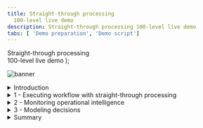 ```yaml
---
title: Straight-through processing
  100-level live demo
description: Straight-through processing 100-level live demo
tabs: [ 'Demo preparation', 'Demo script']
---
```


  <span>
    Straight-through processing <br/> 100-level live demo
  </span> );

![banner](./images/BA_STP_100_Script_GitHub_banner_8-3-21_short.jpg)

<span id="top"></span>

<details>

<summary>Introduction</summary>
<br/>

Welcome to the straight-through processing demonstration.

<br/>

Today, I will demonstrate how the IBM Cloud Pak for Business Automation supports straight-through processing to automate customer refund requests quickly and easily. We’ll take advantage of the Pak’s workflow and decision management features - along with its operational intelligence capabilities - to show how business users can lead the effort to transform customer service. Let’s get started.

<br/>

(Printer-ready PDF of demo script <a href="./100-BA-STP-Demo-Script.pdf" target="_blank" rel="noreferrer">here</a>)

<br/>

**[Go to top](#top)**

</details>

<details>
<summary>1 - Executing workflow with straight-through processing</summary>
<br/>

| **1.1** | **Refund request approved** |
| :--- | :--- |
| **Narration** | Let’s look at how straight-through processing transforms the refund process. |
| **Action** &nbsp; 1.1.1 | Go to Focus Corp's **Your Returns and Refunds** page. <br/><br/> <img src="https://raw.githubusercontent.com/ibm-garage-tsa/platinum-demos/master/src/pages/100-business-automation/images/Stu_7.2.png" width="800" /><br/> |
| **Action** &nbsp; 1.1.2 | Click to select an order. Of the three orders that display, click the refund request ending in '**AP**.' <br/><br/> <img src="https://raw.githubusercontent.com/ibm-garage-tsa/platinum-demos/master/src/pages/100-business-automation/images/Step_4.1_action_2.png" width="800" /><br/> |
| **Action** &nbsp; 1.1.3 | Click **Submit Request** to process the refund. <br/><br/> <img src="https://raw.githubusercontent.com/ibm-garage-tsa/platinum-demos/master/src/pages/100-business-automation/images/Step_4.1_action_3.png" width="800" /><br/> |
| **Action** &nbsp; 1.1.4 | The process executes and generates a refund-approved result. <br/><br/> <img src="https://raw.githubusercontent.com/ibm-garage-tsa/platinum-demos/master/src/pages/100-business-automation/images/Step_4.1_results_screen.png" width="800" /><br/> |
| **Narration** | In this first example, when the customer submits the refund request, the criteria is evaluated by the refund decision, and the approval is granted in real time, avoiding a time-consuming manual investigation. |

<br/>

| **1.2** | **Refund request denied** |
| :--- | :--- |
| **Narration** | Let’s look at a second example. |
| **Action** &nbsp; 1.2.1 | Click **Submit Another Refund Request**. <br/><br/> <img src="https://raw.githubusercontent.com/ibm-garage-tsa/platinum-demos/master/src/pages/100-business-automation/images/Step_4.2_action_1.png" width="800" /><br/> |
| **Action** &nbsp; 1.2.2 | Click to select an order. Of the three orders that display, click the refund request ending in '**DE**.' <br/><br/> <img src="https://raw.githubusercontent.com/ibm-garage-tsa/platinum-demos/master/src/pages/100-business-automation/images/Step_4.2_action_2.png" width="800" /><br/> |
| **Action** &nbsp; 1.2.3 | Click **Submit Request** to process the refund. <br/><br/> <img src="https://raw.githubusercontent.com/ibm-garage-tsa/platinum-demos/master/src/pages/100-business-automation/images/Step_4.2_action_3.png" width="800" /><br/> |
| **Action** &nbsp; 1.2.4 | The process executes and generates a refund-denied result. <br/><br/> <img src="https://raw.githubusercontent.com/ibm-garage-tsa/platinum-demos/master/src/pages/100-business-automation/images/Step_4.2_results_screen.png" width="800" /><br/> |
| **Narration** | This one clearly did not meet our criteria and resulted in a denial because it was well outside the time window. This refund request resulted in a denial, but it is still straight-through processing because there is no manual work. |

<br/>

| **1.3** | **Refund request requires manual investigation** |
| :--- | :--- |
| **Narration** | But what if the business rules determine this request requires investigation? &nbsp; &nbsp; &nbsp; &nbsp; &nbsp; &nbsp; &nbsp; &nbsp; &nbsp; &nbsp; &nbsp; &nbsp; &nbsp; &nbsp; &nbsp; &nbsp; &nbsp; &nbsp; &nbsp; &nbsp; &nbsp; &nbsp; &nbsp; &nbsp; &nbsp; &nbsp; &nbsp; &nbsp; &nbsp; &nbsp; &nbsp; &nbsp; &nbsp; &nbsp; &nbsp; &nbsp; &nbsp; &nbsp; &nbsp; &nbsp; &nbsp; &nbsp; &nbsp; &nbsp; &nbsp; &nbsp; &nbsp; &nbsp; &nbsp; &nbsp; &nbsp; &nbsp; &nbsp; &nbsp; &nbsp; &nbsp; &nbsp; &nbsp; &nbsp; &nbsp; &nbsp; &nbsp; &nbsp; &nbsp; &nbsp; &nbsp; &nbsp; &nbsp; &nbsp; &nbsp; &nbsp; &nbsp; &nbsp; &nbsp; &nbsp; &nbsp; &nbsp; &nbsp; &nbsp; &nbsp; &nbsp; &nbsp; &nbsp; &nbsp; &nbsp; &nbsp; &nbsp; &nbsp; &nbsp; &nbsp; &nbsp; &nbsp; &nbsp; &nbsp; &nbsp; &nbsp; &nbsp; &nbsp; &nbsp; &nbsp; &nbsp; &nbsp; &nbsp; &nbsp; &nbsp; &nbsp; &nbsp; &nbsp; &nbsp; &nbsp; &nbsp; &nbsp; &nbsp; &nbsp; &nbsp; &nbsp; &nbsp; &nbsp; &nbsp; &nbsp; &nbsp; &nbsp; &nbsp; &nbsp; &nbsp; &nbsp; |
| **Action** &nbsp; 1.3.1 | Click **Submit Another Refund Request**. <br/><br/> <img src="https://raw.githubusercontent.com/ibm-garage-tsa/platinum-demos/master/src/pages/100-business-automation/images/Step_4.3_action_1.png" width="800" /><br/> |
| **Action** &nbsp; 1.3.2 | Click to select an order. Of the three orders that display, click the refund request ending in ‘**MA**.’ <br/><br/> <img src="https://raw.githubusercontent.com/ibm-garage-tsa/platinum-demos/master/src/pages/100-business-automation/images/Step_4.3_action_2.png" width="800" /><br/> |
| **Action** &nbsp; 1.3.3 | Click **Submit Request** to process the refund. &nbsp; &nbsp; &nbsp; &nbsp; &nbsp; &nbsp; &nbsp; &nbsp; &nbsp; &nbsp; &nbsp; &nbsp; &nbsp; &nbsp; &nbsp; &nbsp; &nbsp; &nbsp; &nbsp; &nbsp; &nbsp; &nbsp; &nbsp; &nbsp; &nbsp; &nbsp; &nbsp; &nbsp; &nbsp; &nbsp; &nbsp; &nbsp; &nbsp; &nbsp; &nbsp; &nbsp; &nbsp; &nbsp; &nbsp; &nbsp; &nbsp; &nbsp; &nbsp; &nbsp; &nbsp; &nbsp; &nbsp; &nbsp; <br/><br/> <img src="https://raw.githubusercontent.com/ibm-garage-tsa/platinum-demos/master/src/pages/100-business-automation/images/Step_4.3_action_3.png" width="800" /><br/> |
| **Action** &nbsp; 1.3.4 | The process executes and generates a refund investigation result. &nbsp; &nbsp; &nbsp; &nbsp; &nbsp; &nbsp; &nbsp; &nbsp; &nbsp; &nbsp; &nbsp; &nbsp; &nbsp; &nbsp; &nbsp; &nbsp; &nbsp; &nbsp; &nbsp; &nbsp; &nbsp; &nbsp; &nbsp; &nbsp; &nbsp; &nbsp; &nbsp; &nbsp; &nbsp; &nbsp; &nbsp; &nbsp; &nbsp; &nbsp; &nbsp; &nbsp; &nbsp; &nbsp; &nbsp; &nbsp; &nbsp; &nbsp; &nbsp; &nbsp; &nbsp; &nbsp; &nbsp; &nbsp; <br/><br/> <img src="https://raw.githubusercontent.com/ibm-garage-tsa/platinum-demos/master/src/pages/100-business-automation/images/Step_4.3_results_screen.png" width="800" /><br/> |
| **Narration** | In that case, workflow would route the request to our customer service agent to do the investigation. &nbsp; &nbsp; &nbsp; &nbsp; &nbsp; &nbsp; &nbsp; &nbsp; &nbsp; &nbsp; &nbsp; &nbsp; &nbsp; &nbsp; &nbsp; &nbsp; &nbsp; &nbsp; &nbsp; &nbsp; &nbsp; &nbsp; &nbsp; &nbsp; &nbsp; &nbsp; &nbsp; &nbsp; &nbsp; &nbsp; &nbsp; &nbsp; &nbsp; &nbsp; &nbsp; &nbsp; &nbsp; &nbsp; &nbsp; &nbsp; &nbsp; &nbsp; &nbsp; &nbsp; &nbsp; &nbsp; &nbsp; &nbsp; |

<br/>

**[Go to top](#top)**

</details>

<details>
<summary>2 - Monitoring operational intelligence</summary>
<br/>

| **2.1** | **Review the refund dashboard** |
| :--- | :--- |
| **Narration** | Let’s look at the refund dashboard to see how much straight-through processing we’ve achieved. |
| **Action** &nbsp; 2.1.1 | Click the **Refund Dashboard** tab, which you opened in the demo preparation. In this step, you are just speaking to the displayed dashboard. <br/><br/> <img src="https://raw.githubusercontent.com/ibm-garage-tsa/platinum-demos/master/src/pages/100-business-automation/images/Step_5.1_action_1.png" width="800" /><br/> |
| **Narration** | So far, the percentage of manually processed requests is still around 70%, with the average manual investigation taking over two hours. <br/> <br/> Let’s look at what’s behind this dashboard. <br/> <br/> First, as the refund process runs, the system can collect and process historical data and make it available for visualization. <br/> <br/> Next, we provide the Business Performance Center, a no-code monitoring application for the IBM Cloud Pak for Business Automation. Dashboards can be designed and shared in minutes that provide insight into important business activities and processes. You can prepare, track, and design visualizations of metrics, key performance indicators (KPIs), and other measurements of business performance in customizable dashboards. <br/> <br/> Additionally, the historical data can be used to feed a data lake to apply machine learning to our automations. For example, to make even more sophisticated refund decisions, we could use a data lake to incorporate machine learning into our refund process. The Cloud Pak for Business Automation includes some machine learning samples to help you get started. |

<br/>

**[Go to top](#top)**

</details>

<details>
<summary>3 - Modeling decisions</summary>
<br/>

| **3.1** | **Review the refund approval decision model** |
| :--- | :--- |
| **Narration** | Let’s look at how the business analyst can create and manage business rules to further increase straight-through processing. The business rules replicate how experts make refund decisions. <br/> <br/> Using no-code decision modeling, business analysts can easily author and test refund decision criteria. |
| **Action** &nbsp; 3.1.1 | Go to your **Decision Center**, having already logged in with your credentials, if necessary. <br/><br/> <img src="https://raw.githubusercontent.com/ibm-garage-tsa/platinum-demos/master/src/pages/100-business-automation/images/DecisionCenter.png" width="800" /><br/> |
| **Action** &nbsp; 3.1.2 | Click the decision service named **Refund Processing**. <br/><br/> <img src="https://raw.githubusercontent.com/ibm-garage-tsa/platinum-demos/master/src/pages/100-business-automation/images/Step_6.1_action_2.png" width="800" /><br/> |
| **Action** &nbsp; 3.1.3 | When the **Refund Processing** decision screen appears, click **main**. <br/><br/> <img src="https://raw.githubusercontent.com/ibm-garage-tsa/platinum-demos/master/src/pages/100-business-automation/images/Step_6.1_action_3.png" width="800" /><br/> |
| **Action** &nbsp; 3.1.4 | The next screen has several blue tabs at the top. Click **Decision Model**. <br/><br/> <img src="https://raw.githubusercontent.com/ibm-garage-tsa/platinum-demos/master/src/pages/100-business-automation/images/Step_6.1_action_4.png" width="800" /><br/> |
| **Narration** | This is the decision model for the refund request decision service. A decision model uses a diagram to break the decision down into sub-decisions, which all contribute to the final refund decision. &nbsp; &nbsp; &nbsp; &nbsp; &nbsp; &nbsp; &nbsp; &nbsp; &nbsp; &nbsp; &nbsp; &nbsp; &nbsp; &nbsp; &nbsp; &nbsp; &nbsp; &nbsp; &nbsp; &nbsp; &nbsp; &nbsp; &nbsp; &nbsp; &nbsp; &nbsp; &nbsp; &nbsp; &nbsp; &nbsp; &nbsp; &nbsp; &nbsp; &nbsp; &nbsp; &nbsp; &nbsp; &nbsp; &nbsp; &nbsp; &nbsp; &nbsp; &nbsp; &nbsp; &nbsp; &nbsp; &nbsp; &nbsp; |

<br/>

| **3.2** | **Review the decision tables** |
| :--- | :--- |
| **Narration** | To automate the refund request process, we’ve used two decision tables. A decision table groups rules that have similar conditions and actions but use different thresholds. |
| **Action** &nbsp; 3.2.1 | Click **Validate Time Window** in the decision diagram. <br/><br/> <img src="https://raw.githubusercontent.com/ibm-garage-tsa/platinum-demos/master/src/pages/100-business-automation/images/Step_6.1_action_5.png" width="800" /><br/> |
| **Action** &nbsp; 3.2.2 | Click **Validate Time Window** in the Decision Logic section on the left side of the screen.  <br/><br/> <img src="https://raw.githubusercontent.com/ibm-garage-tsa/platinum-demos/master/src/pages/100-business-automation/images/Step_6.1_action_6.png" width="800" /><br/> |
| **Action** &nbsp; 3.2.3 | This opens a rule table based on the refund reason, days since order, and goods condition. Close the **Validate Time Window** table. <br/><br/> <img src="https://raw.githubusercontent.com/ibm-garage-tsa/platinum-demos/master/src/pages/100-business-automation/images/Step_6.1_action_7.png" width="800" /><br/> |
| **Narration** | The first decision table considers the customer’s reason for return, the days since delivery, and the condition of the item. These are the same criteria that a customer service agent would have used to make a refund request decision, but now, the decision is automated and executes in real time. |
| **Action** &nbsp; 3.2.4 | Click **Validate Type of Goods** in the decision diagram. <br/><br/> <img src="https://raw.githubusercontent.com/ibm-garage-tsa/platinum-demos/master/src/pages/100-business-automation/images/Step_6.1_action_8.png" width="800" /><br/> |
| **Action** &nbsp; 3.2.5 | Click **Validate Type of Goods** in the Decision Logic section on the left side of the screen. <br/><br/> <img src="https://raw.githubusercontent.com/ibm-garage-tsa/platinum-demos/master/src/pages/100-business-automation/images/Step_6.1_action_9.png" width="800" /><br/> |
| **Action** &nbsp; 3.2.6 | This opens a rule table based on goods type and goods condition. Close the **Validate Type of Goods** window. <br/><br/> <img src="https://raw.githubusercontent.com/ibm-garage-tsa/platinum-demos/master/src/pages/100-business-automation/images/Step_6.1_action_10.png" width="800" /><br/> |
| **Narration** | The second sub-decision has a table that considers the type of item being returned. |

<br/>

| **3.3** | **Make the final refund decision** |
| :--- | :--- |
| **Narration** | The final refund decision is made by combining the results of the 'Validate Time Window' and 'Validate Type of Goods' decisions. &nbsp; &nbsp; &nbsp; &nbsp; &nbsp; &nbsp; &nbsp; &nbsp; &nbsp; &nbsp; &nbsp; &nbsp; &nbsp; &nbsp; &nbsp; &nbsp; &nbsp; &nbsp; &nbsp; &nbsp; &nbsp; &nbsp; &nbsp; &nbsp; &nbsp; &nbsp; &nbsp; &nbsp; &nbsp; &nbsp; &nbsp; &nbsp; &nbsp; &nbsp; &nbsp; &nbsp; &nbsp; &nbsp; &nbsp; &nbsp; &nbsp; &nbsp; &nbsp; &nbsp; &nbsp; &nbsp; &nbsp; &nbsp; &nbsp; &nbsp; &nbsp; &nbsp; &nbsp; &nbsp; &nbsp; &nbsp; &nbsp; &nbsp; &nbsp; &nbsp; &nbsp; &nbsp; &nbsp; &nbsp; &nbsp; &nbsp; &nbsp; &nbsp; &nbsp; &nbsp; &nbsp; &nbsp; &nbsp; &nbsp; &nbsp; &nbsp; &nbsp; &nbsp; &nbsp; &nbsp; |
| **Action** &nbsp; 3.3.1 | Click **Final Refund Decision** in the decision diagram. <br/><br/> <img src="https://raw.githubusercontent.com/ibm-garage-tsa/platinum-demos/master/src/pages/100-business-automation/images/Step_6.1_action_11.png" width="800" /><br/> |
| **Action** &nbsp; 3.3.2 | Click **Manual Decision** in the Decision Logic section on the left side of the screen. <br/><br/> <img src="https://raw.githubusercontent.com/ibm-garage-tsa/platinum-demos/master/src/pages/100-business-automation/images/Step_6.1_action_12.png" width="800" /><br/> |
| **Action** &nbsp; 3.3.3 | This opens a rule script based on the time window and type of goods. Close the **Manual Decision** rule logic window. <br/><br/> <img src="https://raw.githubusercontent.com/ibm-garage-tsa/platinum-demos/master/src/pages/100-business-automation/images/Step_6.1_action_13.png" width="800" /><br/> |
| **Narration** | We’ve combined the two sub-decisions to make the final response using a simple text rule. <br/><br/> Business analysts can change the rules to achieve higher levels of straight-through processing or to adapt to changing business conditions. |

<br/>

**[Go to top](#top)**

</details>

<details>
<summary>Summary</summary>
<br/>

Using the Cloud Pak for Business Automation, we had all the capabilities needed to significantly reduce the amount of manual refund processing. We combined workflow and decision automation to increase straight-through processing, which resulted in a lower average completion time, lower costs, and more consistent customer communication throughout the process.

<br/>

**[Go to top](#top)**

</details>
